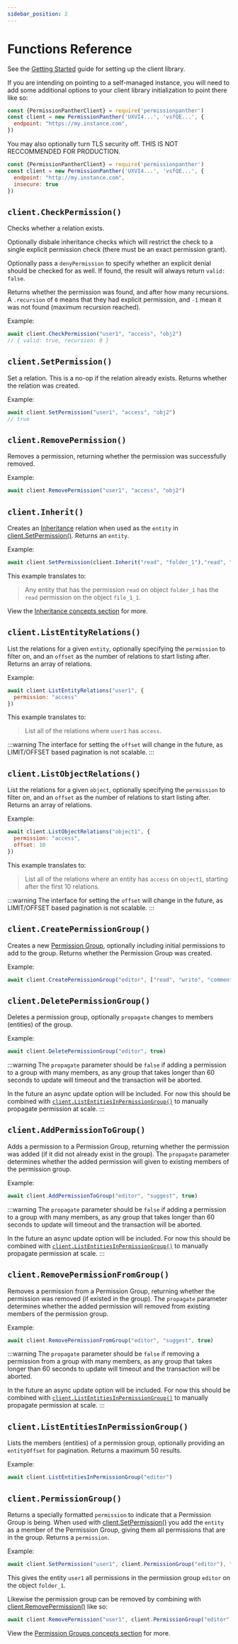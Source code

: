 ```yaml
---
sidebar_position: 2
---
```



# Functions Reference

See the [Getting Started](/docs/getting-started/quick-start) guide for setting up the client library.

If you are intending on pointing to a self-managed instance, you will need to add some additional options to your client library initialization to point there like so:

```js
const {PermissionPantherClient} = require('permissionpanther')
const client = new PermissionPanther('UXVI4...', 'vsfQE...', {
  endpoint: "https://my.instance.com",
})
```

You may also optionally turn TLS security off. THIS IS NOT RECCOMMENDED FOR PRODUCTION.

```js
const {PermissionPantherClient} = require('permissionpanther')
const client = new PermissionPanther('UXVI4...', 'vsfQE...', {
  endpoint: "http://my.instance.com",
  insecure: true
})
```

## `client.CheckPermission()`

Checks whether a relation exists.

Optionally disbale inheritance checks which will restrict the check to a single explicit permission check (there must be an exact permission grant).

Optionally pass a `denyPermission` to specify whether an explicit denial should be checked for as well. If found, the result will always return `valid: false`.

Returns whether the permission was found, and after how many recursions. A `.recursion` of `0` means that they had explicit permission, and `-1` mean it was not found (maximum recursion reached).

Example:

```js
await client.CheckPermission("user1", "access", "obj2")
// { valid: true, recursion: 0 }
```

## `client.SetPermission()`

Set a relation. This is a no-op if the relation already exists. Returns whether the relation was created.

Example:

```js
await client.SetPermission("user1", "access", "obj2")
// true
```

## `client.RemovePermission()`

Removes a permission, returning whether the permission was successfully removed.

Example:

```js
await client.RemovePermission("user1", "access", "obj2")
```

## `client.Inherit()`

Creates an [Inheritance](/docs/getting-started/concepts#inheritance-and-recursion) relation when used as the `entity` in [client.SetPermission()](#clientsetpermission). Returns an `entity`.

Example:

```js
await client.SetPermission(client.Inherit("read", "folder_1"),"read", "file_1_1")
```

This example translates to:

> Any entity that has the permission `read` on object `folder_1` has the `read` permission on the object `file_1_1`.

View the [Inheritance concepts section](/docs/getting-started/concepts#inheritance-and-recursion) for more.

## `client.ListEntityRelations()`

List the relations for a given `entity`, optionally specifying the `permission` to filter on, and an `offset` as the number of relations to start listing after. Returns an array of relations.

Example:

```js
await client.ListEntityRelations("user1", {
  permission: "access"
})
```

This example translates to:

> List all of the relations where `user1` has `access`.

:::warning
The interface for setting the `offset` will change in the future, as LIMIT/OFFSET based pagination is not scalable.
:::

## `client.ListObjectRelations()`

List the relations for a given `object`, optionally specifying the `permission` to filter on, and an `offset` as the number of relations to start listing after. Returns an array of relations.

Example:

```js
await client.ListObjectRelations("object1", {
  permission: "access",
  offset: 10
})
```

This example translates to:

> List all of the relations where an entity has `access` on `object1`, starting after the first 10 relations.

:::warning
The interface for setting the `offset` will change in the future, as LIMIT/OFFSET based pagination is not scalable.
:::

## `client.CreatePermissionGroup()`

Creates a new [Permission Group](/docs/getting-started/concepts#permission-groups), optionally including initial permissions to add to the group. Returns whether the Permission Group was created.

Example:

```js
await client.CreatePermissionGroup("editor", ["read", "write", "comment"])
```

## `client.DeletePermissionGroup()`

Deletes a permission group, optionally `propagate` changes to members (entities) of the group.

Example:

```js
await client.DeletePermissionGroup("editor", true)
```

:::warning
The `propagate` parameter should be `false` if adding a permission to a group with many members, as any group that takes longer than 60 seconds to update will timeout and the transaction will be aborted.

In the future an async update option will be included. For now this should be combined with [`client.ListEntitiesInPermissionGroup()`](#clientlistentitiesinpermissiongroup) to manually propagate permission at scale.
:::


## `client.AddPermissionToGroup()`

Adds a permission to a Permission Group, returning whether the permission was added (if it did not already exist in the group). The `propagate` parameter determines whether the added permission will given to existing members of the permission group.

Example:

```js
await client.AddPermissionToGroup("editor", "suggest", true)
```

:::warning
The `propagate` parameter should be `false` if adding a permission to a group with many members, as any group that takes longer than 60 seconds to update will timeout and the transaction will be aborted.

In the future an async update option will be included. For now this should be combined with [`client.ListEntitiesInPermissionGroup()`](#clientlistentitiesinpermissiongroup) to manually propagate permission at scale.
:::

## `client.RemovePermissionFromGroup()`

Removes a permission from a Permission Group, returning whether the permission was removed (if existed in the group). The `propagate` parameter determines whether the added permission will removed from existing members of the permission group.

Example:

```js
await client.RemovePermissionFromGroup("editor", "suggest", true)
```

:::warning
The `propagate` parameter should be `false` if removing a permission from a group with many members, as any group that takes longer than 60 seconds to update will timeout and the transaction will be aborted.

In the future an async update option will be included. For now this should be combined with [`client.ListEntitiesInPermissionGroup()`](#clientlistentitiesinpermissiongroup) to manually propagate permission at scale.
:::

## `client.ListEntitiesInPermissionGroup()`

Lists the members (entities) of a permission group, optionally providing an `entityOffset` for pagination. Returns a maximum 50 results.

Example:

```js
await client.ListEntitiesInPermissionGroup("editor")
```

## `client.PermissionGroup()`

Returns a specially formatted `permission` to indicate that a Permission Group is being. When used with [client.SetPermission()](#clientsetpermission) you add the `entity` as a member of the Permission Group, giving them all permissions that are in the group. Returns a `permission`.

Example:

```js
await client.SetPermission("user1", client.PermissionGroup("editor"), "folder_1")
```

This gives the entity `user1` all permissions in the permission group `editor` on the object `folder_1`.

Likewise the permission group can be removed by combining with [client.RemovePermission()](#clientremovetpermission) like so:

```js
await client.RemovePermission("user1", client.PermissionGroup("editor"), "folder_1")
```

View the [Permission Groups concepts section](/docs/getting-started/concepts#permission-groups) for more.
